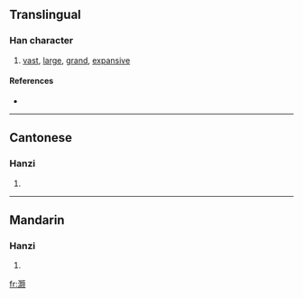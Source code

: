 {{see|灝}}
==Translingual==

===Han character===
{{Han char|rn=85|rad=水|as=18|sn=21|four=|canj=水日火人 (EAFO)}}

# [[vast]], [[large]], [[grand]], [[expansive]]

====References====
* {{Han ref|kx=0663.091|hdz=31792.090|uh=704F|ud=28751}}

----

==Cantonese==

===Hanzi===
{{yue-hanzi|jyut=|y=hou6}}

# {{defn|Cantonese}}

----

==Mandarin==

===Hanzi===
{{cmn-hanzi|tra=灝|pin=[[hào]] ([[hao4]])|wg=hao<sup>4</sup>}}

# {{defn|Mandarin}}

[[fr:灏]]